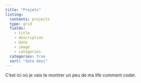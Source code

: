 ```yaml
---
title: "Projets"
listing:
  contents: projects
  type: grid
  fields: 
    - title
    - description
    - date
    - image
    - categories
  categories: true
  sort: "date desc" 
---
```


C'est ici où je vais te montrer un peu de ma life comment coder.
